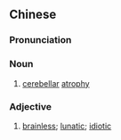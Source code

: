 {{also|小脑萎缩}}
==Chinese==
{{zh-forms|s=小脑萎缩|type=22}}

===Pronunciation===
{{zh-pron
|m=xiǎonǎo 萎suō
|c=siu2 nou5 wai2 suk1
|cat=n,a
}}

===Noun===
{{zh-noun}}

# {{lb|zh|neurology}} [[cerebellar]] [[atrophy]]

===Adjective===
{{zh-adj}}

# {{lb|zh|figurative|derogatory}} [[brainless]]; [[lunatic]]; [[idiotic]]